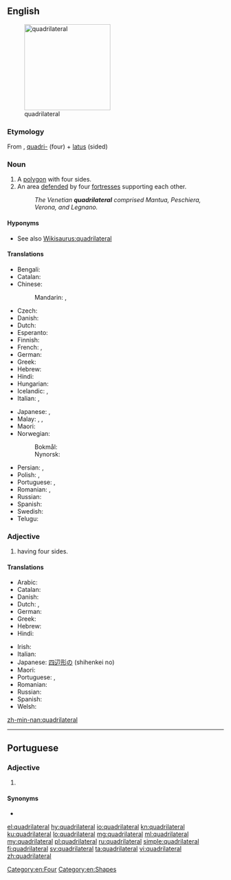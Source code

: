 ==English==
[[File:Quadrilateral ABCDE.png|thumb|right|200px|quadrilateral]]

===Etymology===
From {{etyl|la|en}} {{term|lang=la|quadrilaterus}}, [[quadri-]] (four) + [[latus]] (sided)

===Noun===
{{wikipedia}}
{{en-noun}}

# A [[polygon]] with four sides.
# An area [[defend]]ed by four [[fortress]]es supporting each other.
#: ''The Venetian '''quadrilateral''' comprised Mantua, Peschiera, Verona, and Legnano.''

====Hyponyms====
* See also [[Wikisaurus:quadrilateral]]

====Translations====
{{trans-top|polygon having four sides}}
* Bengali: {{t|bn|চতুর্ভুজ}}
* Catalan: {{t|ca|quadrilàter|m}}
* Chinese:
*: Mandarin: {{t|cmn|四邊形|sc=Hani}}, {{t+|cmn|四边形|tr=sìbiānxíng|sc=Hani}}
* Czech: {{t|cs|čtyřúhelník|m}}
* Danish: {{t|da|firkant|c}}
* Dutch: {{t+|nl|vierhoek}}
* Esperanto: {{t|eo|kvarlatero}}
* Finnish: {{t+|fi|nelikulmio}}
* French: {{t+|fr|quadrilatère}}, {{t+|fr|quadrangle|m}}
* German: {{t+|de|Viereck}}
* Greek: {{t+|el|τετράπλευρο|n}}
* Hebrew: {{t|he|מרובע|alt=מרובע \ מְרֻבָּע|m|tr=merubá}}
* Hindi: {{t|hi|चतुर्भुज}}
* Hungarian: {{t+|hu|négyszög}}
* Icelandic: {{t|is|ferhliðungur|m}}, {{t|is|fjórhliðungur|m}}
* Italian: {{t+|it|quadrilatero|m}}, {{t+|it|quadrangolo|m}}
{{trans-mid}}
* Japanese: {{t|ja|四辺形|tr=しへんけい, shihenkei|sc=Jpan}}, {{t|ja|四角形|tr=しかっけい, shikakkei|sc=Jpan}}
* Malay: {{t|ms|segi empat}}, {{t|ms|caturkona}}, {{t|ms|tetragon}}
* Maori: {{t|mi|tapawhā}}
* Norwegian:
*: Bokmål: {{t+|nb|firkant|m}}
*: Nynorsk: {{t|nn|firkant|m}}
* Persian: {{t+|fa|چهارضلعی|sc=fa-Arab}}, {{t|fa|چهارور|sc=fa-Arab}}
* Polish: {{t+|pl|czworokąt|m-in}}, {{t+|pl|czworobok|m-in}}
* Portuguese: {{t+|pt|quadrilátero|m}}, {{t+|pt|quadrângulo|m}}
* Romanian: {{t+|ro|patrulater}}, {{t|ro|cadrilater}}
* Russian: {{t+|ru|четырёхуго́льник|m|tr=četyrjoxugólʹnik}}
* Spanish: {{t+|es|cuadrilátero|m}}
* Swedish: {{t+|sv|fyrhörning|c}}
* Telugu: {{t+|te|చతుర్భుజి|tr=chaturbhuji}}
{{trans-bottom}}

===Adjective===
{{en-adj|-}}

# having four sides.

====Translations====
{{trans-top|having four sides}}
* Arabic: {{t|ar|رباعي الجوانب}}
* Catalan: {{t|ca|quadrilàter}}
* Danish: {{t|da|firkantet}}
* Dutch: {{t|nl|vierhoekig}}, {{t|nl|quadrilateraal}}
* German: {{t|de|vierseitig|n}}
* Greek: {{t+|el|τετράπλευρος}}
* Hebrew: {{t|he|מרובע|alt=מרובע \ מְרֻבָּע|m|tr=merubá}}
* Hindi: {{t|hi|चतुर्भुजीय}}
{{trans-mid}}
* Irish: {{t|ga|ceathairshleasach}}
* Italian: {{t+|it|quadrilatero}}
* Japanese: [[四辺形]]の (shihenkei no)
* Maori: {{t|mi|tapawhā}}
* Portuguese: {{t+|pt|quadrilátero}}, {{t|pt|quadrilateral}}
* Romanian: {{t+|ro|cvadrilateral|m}}
* Russian: {{t+|ru|четырёхсторо́нний|tr=četyrjoxstorónnij}}
* Spanish: {{t+|es|cuadrilátero}}
* Welsh: {{t|cy|pedrongl}}
{{trans-bottom}}

[[Category:en:Four]]
[[Category:en:Shapes]]

[[zh-min-nan:quadrilateral]]

----

==Portuguese==

===Adjective===
{{pt-adj|quadrilatera|l}}

# {{l|en|quadrilateral}} {{gloss|having four sides}}

====Synonyms====
* {{l|pt|quadrilátero}}

[[el:quadrilateral]]
[[hy:quadrilateral]]
[[io:quadrilateral]]
[[kn:quadrilateral]]
[[ku:quadrilateral]]
[[lo:quadrilateral]]
[[mg:quadrilateral]]
[[ml:quadrilateral]]
[[my:quadrilateral]]
[[pl:quadrilateral]]
[[ru:quadrilateral]]
[[simple:quadrilateral]]
[[fi:quadrilateral]]
[[sv:quadrilateral]]
[[ta:quadrilateral]]
[[vi:quadrilateral]]
[[zh:quadrilateral]]